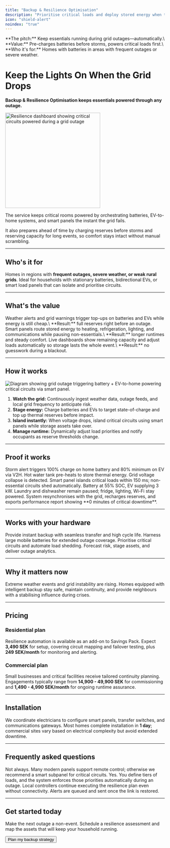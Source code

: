 ```yaml
---
title: "Backup & Resilience Optimisation"
description: "Prioritise critical loads and deploy stored energy when the grid falters."
icon: "shield-alert"
noindex: "true"
---
```


<Info>
**The pitch:** Keep essentials running during grid outages—automatically.\
**Value:** Pre-charges batteries before storms, powers critical loads first.\
**Who it's for:** Homes with batteries in areas with frequent outages or severe weather.
</Info>

# Keep the Lights On When the Grid Drops

**Backup & Resilience Optimisation keeps essentials powered through any outage.**

<img
  src="/images/hero-light.png"
  alt="Resilience dashboard showing critical circuits powered during a grid outage"
  noZoom={true}
  height="300"
  className="rounded-xl"
/>

The service keeps critical rooms powered by orchestrating batteries, EV-to-home systems, and smart panels the instant the grid fails.

It also prepares ahead of time by charging reserves before storms and reserving capacity for long events, so comfort stays intact without manual scrambling.

---

## Who's it for

Homes in regions with **frequent outages, severe weather, or weak rural grids**. Ideal for households with stationary batteries, bidirectional EVs, or smart load panels that can isolate and prioritise circuits.

---

## What's the value

<CardGroup cols={1}>
  <Card title="Charge reserves before trouble" icon="cloud-alert">
    Weather alerts and grid warnings trigger top-ups on batteries and EVs while energy is still cheap.\
    **Result:** full reserves right before an outage.
  </Card>
  <Card title="Power the circuits that matter" icon="plug-zap">
    Smart panels route stored energy to heating, refrigeration, lighting, and communications while pausing non-essentials.\
    **Result:** longer runtimes and steady comfort.
  </Card>
  <Card title="Stay informed while you ride it out" icon="radar">
    Live dashboards show remaining capacity and adjust loads automatically so storage lasts the whole event.\
    **Result:** no guesswork during a blackout.
  </Card>
</CardGroup>

---

## How it works

![Diagram showing grid outage triggering battery + EV-to-home powering critical circuits via smart panel.](/images/hero-dark.png)

1. **Watch the grid:** Continuously ingest weather data, outage feeds, and local grid frequency to anticipate risk.
2. **Stage energy:** Charge batteries and EVs to target state-of-charge and top up thermal reserves before impact.
3. **Island instantly:** When voltage drops, island critical circuits using smart panels while storage assets take over.
4. **Manage runtime:** Dynamically adjust load priorities and notify occupants as reserve thresholds change.

---

## Proof it works

<Steps>
  <Step title="12 hours before">
    Storm alert triggers 100% charge on home battery and 80% minimum on EV via V2H. Hot water tank pre-heats to store thermal energy.
  </Step>
  <Step title="Outage begins">
    Grid voltage collapse is detected. Smart panel islands critical loads within 150 ms; non-essential circuits shed automatically.
  </Step>
  <Step title="3 hours in">
    Battery at 55% SOC, EV supplying 3 kW. Laundry and dishwasher remain paused; fridge, lighting, Wi-Fi stay powered.
  </Step>
  <Step title="Power restored">
    System resynchronises with the grid, recharges reserves, and exports performance report showing **0 minutes of critical downtime**.
  </Step>
</Steps>

---

## Works with your hardware

<CardGroup cols={2}>
  <Card title="Home Batteries" icon="battery">
    Provide instant backup with seamless transfer and high cycle life.
  </Card>
  <Card title="EV-to-Home Systems" icon="car">
    Harness large mobile batteries for extended outage coverage.
  </Card>
  <Card title="Smart Panels" icon="panel-top">
    Prioritise critical circuits and automate load shedding.
  </Card>
  <Card title="Resilience Software" icon="radar">
    Forecast risk, stage assets, and deliver outage analytics.
  </Card>
</CardGroup>

---

## Why it matters now

Extreme weather events and grid instability are rising. Homes equipped with intelligent backup stay safe, maintain continuity, and provide neighbours with a stabilising influence during crises.

---

## Pricing

### Residential plan

Resilience automation is available as an add-on to Savings Pack. Expect **3,490 SEK** for setup, covering circuit mapping and failover testing, plus **249 SEK/month** for monitoring and alerting.

### Commercial plan

Small businesses and critical facilities receive tailored continuity planning. Engagements typically range from **14,900 - 49,900 SEK** for commissioning and **1,490 - 4,990 SEK/month** for ongoing runtime assurance.

---

## Installation

We coordinate electricians to configure smart panels, transfer switches, and communications gateways. Most homes complete installation in **1 day**; commercial sites vary based on electrical complexity but avoid extended downtime.

---

## Frequently asked questions

<AccordionGroup>
  <Accordion title="Do I need a new electrical panel?">
    Not always. Many modern panels support remote control; otherwise we recommend a smart subpanel for critical circuits.
  </Accordion>
  <Accordion title="Can I prioritise medical or business equipment?">
    Yes. You define tiers of loads, and the system enforces those priorities automatically during an outage.
  </Accordion>
  <Accordion title="What happens if the internet goes down?">
    Local controllers continue executing the resilience plan even without connectivity. Alerts are queued and sent once the link is restored.
  </Accordion>
</AccordionGroup>

---

## Get started today

Make the next outage a non-event. Schedule a resilience assessment and map the assets that will keep your household running.

<Button href="/get-started" variant="primary" className="mt-4">
  Plan my backup strategy
</Button>
